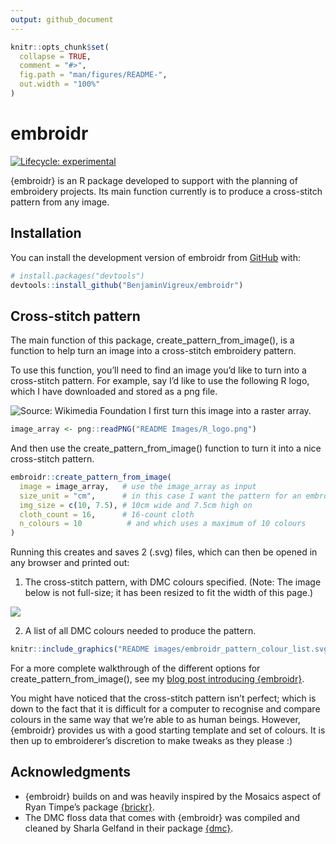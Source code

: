 ```yaml
---
output: github_document
---
```


<!-- README.md is generated from README.Rmd. Please edit that file -->

```r
knitr::opts_chunk$set(
  collapse = TRUE,
  comment = "#>",
  fig.path = "man/figures/README-",
  out.width = "100%"
)
```

# embroidr

<!-- badges: start -->
[![Lifecycle: experimental](https://img.shields.io/badge/lifecycle-experimental-orange.svg)](https://lifecycle.r-lib.org/articles/stages.html#experimental)
<!-- badges: end -->

{embroidr} is an R package developed to support with the planning of embroidery projects. Its main function currently is to produce a cross-stitch pattern from any image. 

## Installation

You can install the development version of embroidr from [GitHub](https://github.com/BenjaminVigreux/embroidr) with:

``` r
# install.packages("devtools")
devtools::install_github("BenjaminVigreux/embroidr")
```
## Cross-stitch pattern

The main function of this package, create_pattern_from_image(), is a function to help turn an image into a cross-stitch embroidery pattern. 

To use this function, you'll need to find an image you'd like to turn into a cross-stitch pattern. For example, say I'd like to use the following R logo, which I have downloaded and stored as a png file. 

![Source: Wikimedia Foundation](https://upload.wikimedia.org/wikipedia/commons/thumb/1/1b/R_logo.svg/182px-R_logo.svg.png)
I first turn this image into a raster array.

``` r
image_array <- png::readPNG("README Images/R_logo.png")
```

And then use the create_pattern_from_image() function to turn it into a nice cross-stitch pattern.

``` r
embroidr::create_pattern_from_image(
  image = image_array,   # use the image_array as input
  size_unit = "cm",      # in this case I want the pattern for an embroidery that is
  img_size = c(10, 7.5), # 10cm wide and 7.5cm high on
  cloth_count = 16,      # 16-count cloth
  n_colours = 10          # and which uses a maximum of 10 colours
)
```

Running this creates and saves 2 (.svg) files, which can then be opened in any browser and printed out:

1. The cross-stitch pattern, with DMC colours specified. (Note: The image below is not full-size; it has been resized to fit the width of this page.)

![](README images/embroidr_pattern.svg)

2. A list of all DMC colours needed to produce the pattern.

```r
knitr::include_graphics("README images/embroidr_pattern_colour_list.svg")
```

For a more complete walkthrough of the different options for create_pattern_from_image(), see my [blog post introducing {embroidr}](https://rdvark.net/2022/05/14/introducing-embroidr/).

You might have noticed that the cross-stitch pattern isn't perfect; which is down to the fact that it is difficult for a computer to recognise and compare colours in the same way that we're able to as human beings. However, {embroidr} provides us with a good starting template and set of colours. It is then up to embroiderer's discretion to make tweaks as they please :)

## Acknowledgments

+ {embroidr} builds on and was heavily inspired by the Mosaics aspect of Ryan Timpe's package [{brickr}](https://github.com/ryantimpe/brickr/). 
+ The DMC floss data that comes with {embroidr} was compiled and cleaned by Sharla Gelfand in their package [{dmc}](https://github.com/sharlagelfand/dmc). 

